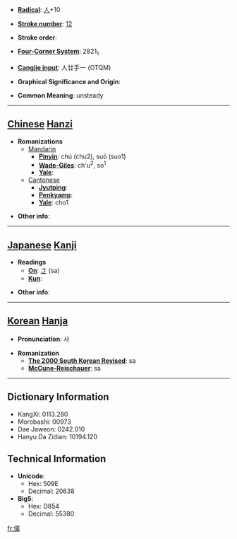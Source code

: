 * '''[[Wiktionary:Chinese radical index| Radical]]''': [[Wiktionary:Chinese radical index 人|人]]+10

* '''[[Wiktionary:Chinese total strokes index|Stroke number]]''': [[Wiktionary:Chinese total strokes index 12|12]]

* '''Stroke order''': 

* '''[[Wiktionary:Chinese four corner index|Four-Corner System]]''': 2821<sub>1</sub>

* '''[[Wiktionary:Chinese Cangjie index|Cangjie input]]''': 人廿手一 (OTQM)

* '''Graphical Significance and Origin''': 

* '''Common Meaning''': unsteady

----

== [[Chinese]] [[Hanzi]] ==

* '''Romanizations'''
** [[Mandarin]]
*** '''[[Pinyin]]''': chú (chu2), suō (suo1)
*** '''[[Wade-Giles]]''': ch'u<sup>2</sup>, so<sup>1</sup>
*** '''[[Yale]]''': 
**[[Cantonese]]
***'''[[Jyutping]]''':
***'''[[Penkyamp]]''': 
***'''[[Yale]]''': cho1

* '''Other info''': 

----

== [[Japanese]] [[Kanji]] ==

* '''Readings'''
** '''[[On]]''': [[さ]] (sa)
** '''[[Kun]]''': 

* '''Other info''':  

----

== [[Korean]] [[Hanja]] ==

* '''Pronunciation''': 사

* '''Romanization'''
** '''[[The 2000 South Korean Revised Romanization|The 2000 South Korean Revised]]''': sa
** '''[[McCune-Reischauer]]''': sa

----

== Dictionary Information ==

* KangXi: 0113.280
* Morobashi: 00973
* Dae Jaweon: 0242.010
* Hanyu Da Zidian: 10194.120

== Technical Information ==

* '''Unicode''':
** Hex: 509E
** Decimal: 20638
* '''Big5''':
** Hex: D854
** Decimal: 55380

[[fr:傞]]